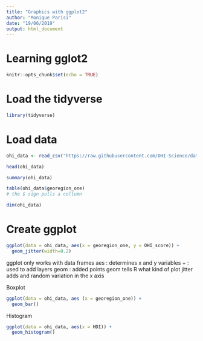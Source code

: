 ```yaml
---
title: "Graphics with ggplot2"
author: "Monique Parisi"
date: "19/06/2019"
output: html_document
---
```


# Learning gglot2

```r
knitr::opts_chunk$set(echo = TRUE)
```

# Load the tidyverse

```r
library(tidyverse)
```

# Load data

```r
ohi_data <- read_csv("https://raw.githubusercontent.com/OHI-Science/data-science-training/master/data/OHI_global_data.csv")
```
```r
head(ohi_data)
```

```r
summary(ohi_data)
```

```r
table(ohi_data$georegion_one)
# the $ sign pulls a collumn
```

```r
dim(ohi_data)
```
# Create ggplot 
```r
ggplot(data = ohi_data, aes(x = georegion_one, y = OHI_score)) + 
  geom_jitter(width=0.2)
```
ggplot only works with data frames
aes : determines x and y variables 
+ : used to add layers 
geom : added points 
geom tells R what kind of plot 
jitter adds and random variation in the x axis 


Boxplot
```r
ggplot(data = ohi_data, aes (x = georegion_one)) +
  geom_bar()
```


Histogram 
```r
ggplot(data = ohi_data, aes(x = HDI)) + 
  geom_histogram()
```

